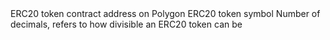 <ParamField path="contract_address">
ERC20 token contract address on Polygon
</ParamField>
<ParamField path="symbol">
ERC20 token symbol
</ParamField>
<ParamField path="decimals">
Number of decimals, refers to how divisible an ERC20 token can be
</ParamField>
